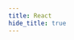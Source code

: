 ```yaml
---
title: React
hide_title: true
---
```



<FeatureIcon src={react} alt="React" title="React" />
<LinkList
  srcList={[
    {
      title: "DOM",
      link: "/docs/react/dom",
      src: react,
      alt: "DOM",
    },
    {
      title: "Solutions",
      link: "/docs/react/solutions",
      src: react,
      alt: "Solutions",
    },
    {
      title: "Experience",
      link: "/docs/react/experience",
      src: react,
      alt: "Experience",
    },
  ]}
/>
